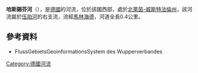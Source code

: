 {{Multiple issues|
{{No footnotes|time=2020-07-28T09:35:53+00:00}}
{{Refimprove|time=2020-07-28T09:35:53+00:00}}
}}
{{Coord|51|5|27.2|N|7|34|37.9|E|display=title}}

'''哈斯錫芬河'''（{{lang-de|Haßsiefen}}），是[[德國|德國]]的河流，位於該國西部，處於[[北萊茵-威斯特法倫州|北萊茵-威斯特法倫州]]，該河流屬於[[伍珀河|伍珀河]]的右支流，流經[[馬林海德|馬林海德]]，河道全長0.4公里。

==參考資料==
* FlussGebietsGeoinformationsSystem des Wupperverbandes

{{Germany-geo-stub}}
[[Category:德國河流|Category:德國河流]]